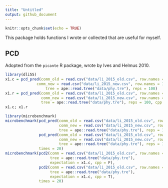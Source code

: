 ```yaml
---
title: "Untitled"
output: github_document
---
```


```r
knitr::opts_chunk$set(echo = TRUE)
```

This package holds functions I wrote or collected that are useful for myself.

## PCD

Adopted from the `picante` R package, wrote by Ives and Helmus 2010.

```r
library(dli55)
x1.c = pcd_pred(comm_old = read.csv("data/li_2015_old.csv", row.names = 1, check.names = F),
              comm_new = read.csv("data/li_2015_new.csv", row.names = 1, check.names = F),
                  tree = ape::read.tree("data/phy.tre"), reps = 100)
x1.r = pcd_pred(comm_old = read.csv("data/li_2015_old.csv", row.names = 1, check.names = F),
                comm_new = read.csv("data/li_2015_new.csv", row.names = 1, check.names = F),
                tree = ape::read.tree("data/phy.tre"), reps = 100, cpp = F)
x1.c; x1.r

library(microbenchmark)
microbenchmark(pcd_pred(comm_old = read.csv("data/li_2015_old.csv", row.names = 1, check.names = F),
                        comm_new = read.csv("data/li_2015_new.csv", row.names = 1, check.names = F),
                        tree = ape::read.tree("data/phy.tre"), reps = 100, cpp = FALSE),
               pcd_pred(comm_old = read.csv("data/li_2015_old.csv", row.names = 1, check.names = F),
                        comm_new = read.csv("data/li_2015_new.csv", row.names = 1, check.names = F),
                        tree = ape::read.tree("data/phy.tre"), reps = 100, cpp = TRUE),
               times = 20)
microbenchmark(pcd2(comm = read.csv("data/li_2015_old.csv", row.names = 1, check.names = F),
                    tree = ape::read.tree("data/phy.tre"), 
                    expectation = x1.c, cpp = F),
               pcd2(comm = read.csv("data/li_2015_old.csv", row.names = 1, check.names = F),
                    tree = ape::read.tree("data/phy.tre"), 
                    expectation = x1.c, cpp = T),
               times = 20)
```

